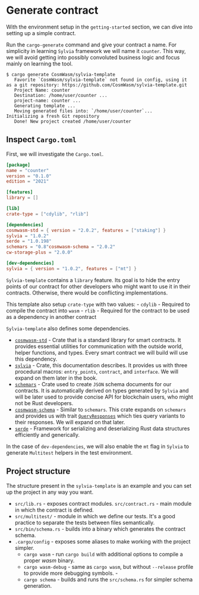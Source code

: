 # Generate contract

With the environment setup in the `getting-started` section, we can dive into
setting up a simple contract.

Run the `cargo-generate` command and give your contract a name. For simplicity
in learning `Sylvia` framework we will name it `counter`. This way, we will
avoid getting into possibly convoluted business logic and focus mainly on
learning the tool.

```shell
$ cargo generate CosmWasm/sylvia-template
   Favorite `CosmWasm/sylvia-template` not found in config, using it as a git repository: https://github.com/CosmWasm/sylvia-template.git
   Project Name: counter
   Destination: /home/user/counter ...
   project-name: counter ...
   Generating template ...
   Moving generated files into: `/home/user/counter`...
Initializing a fresh Git repository
   Done! New project created /home/user/counter
```

## Inspect `Cargo.toml`

First, we will investigate the `Cargo.toml`.

```toml
[package]
name = "counter"
version = "0.1.0"
edition = "2021"

[features]
library = []

[lib]
crate-type = ["cdylib", "rlib"]

[dependencies]
cosmwasm-std = { version = "2.0.2", features = ["staking"] }
sylvia = "1.0.2"
serde = "1.0.198"
schemars = "0.8"cosmwasm-schema = "2.0.2"
cw-storage-plus = "2.0.0"

[dev-dependencies]
sylvia = { version = "1.0.2", features = ["mt"] }
```

`Sylvia-template` contains a `library` feature. Its goal is to hide the entry
points of our contract for other developers who might want to use it in their
contracts. Otherwise, there would be conflicting implementations.

This template also setup `crate-type` with two values: - `cdylib` - Required to
compile the contract into `wasm` - `rlib` - Required for the contract to be used
as a dependency in another contract

`Sylvia-template` also defines some dependencies.

- [`cosmwasm-std`](https://docs.rs/cosmwasm-std/latest/cosmwasm_std/) - Crate
  that is a standard library for smart contracts. It provides essential
  utilities for communication with the outside world, helper functions, and
  types. Every smart contract we will build will use this dependency.
- [`sylvia`](https://docs.rs/sylvia/latest/sylvia/) - Crate, this documentation
  describes. It provides us with three procedural macros: `entry_points`,
  `contract`, and `interface`. We will expand on them later in the book.
- [`schemars`](https://docs.rs/schemars/latest/schemars/index.html) - Crate used
  to create `JSON` schema documents for our contracts. It is automatically
  derived on types generated by `Sylvia` and will be later used to provide
  concise API for blockchain users, who might not be Rust developers.
- [`cosmwasm-schema`](https://docs.rs/cosmwasm-schema/latest/cosmwasm_schema/) -
  Similar to `schemars`. This crate expands on `schemars` and provides us with
  trait
  [`QueryResponses`](https://docs.rs/cosmwasm-schema/latest/cosmwasm_schema/trait.QueryResponses.html)
  which ties query variants to their responses. We will expand on that later.
- [`serde`](https://docs.rs/serde/latest/serde/) - Framework for serializing and
  deserializing Rust data structures efficiently and generically.

In the case of `dev-dependencies`, we will also enable the `mt` flag in `Sylvia`
to generate `Multitest` helpers in the test environment.

## Project structure

The structure present in the `sylvia-template` is an example and you can set up
the project in any way you want.

- `src/lib.rs` - exposes contract modules. `src/contract.rs` - main module in
  which the contract is defined.
- `src/multitest/` - module in which we define our tests. It's a good practice
  to separate the tests between files semantically.
- `src/bin/schema.rs` - builds into a binary which generates the contract
  schema.
- `.cargo/config` - exposes some aliases to make working with the project
  simpler.
  - `cargo wasm` - run `cargo build` with additional options to compile a proper
    _wasm_ binary.
  - `cargo wasm-debug` - same as `cargo wasm`, but without `--release` profile
    to provide more debugging symbols. -
  - `cargo schema` - builds and runs the `src/schema.rs` for simpler schema
    generation.
